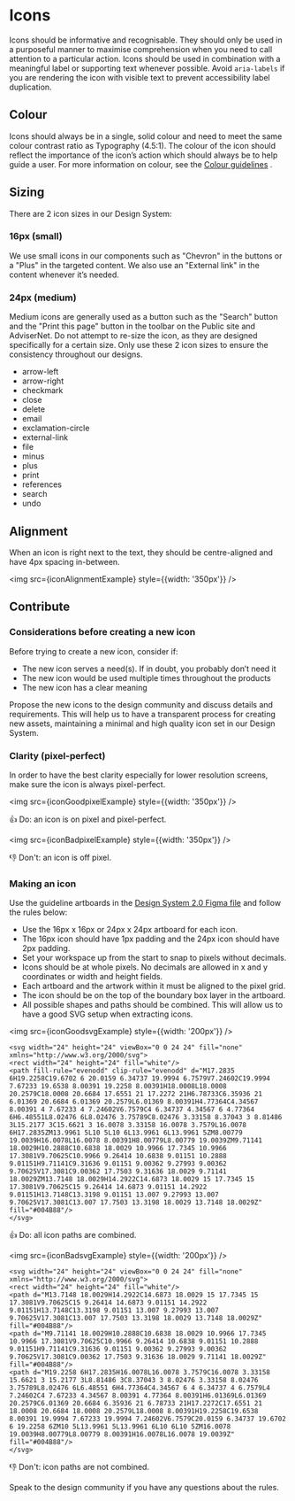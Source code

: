
<Meta title="Foundations/Icon" />

# Icons

Icons should be informative and recognisable. They should only be used in a purposeful manner to maximise comprehension when you need to call attention to a particular action. 
Icons should be used in combination with a meaningful label or supporting text whenever possible. Avoid `aria-labels` if you are rendering the icon with visible text to prevent accessibility label duplication.

## Colour

Icons should always be in a single, solid colour and need to meet the same colour contrast ratio as Typography (4.5:1). The colour of the icon should reflect the importance of the icon’s action which should always be to help guide a user. For more information on colour, see the [Colour guidelines](/design-system/?path=/story/foundations-colours--page) . 

## Sizing

There are 2 icon sizes in our Design System:

### 16px (small)

We use small icons in our components such as "Chevron" in the buttons or a "Plus" in the targeted content. We also use an "External link" in the content whenever it’s needed.

### 24px (medium)

Medium icons are generally used as a button such as the "Search" button and the "Print this page" button in the toolbar on the Public site and AdviserNet.
Do not attempt to re-size the icon, as they are designed specifically for a certain size. Only use these 2 icon sizes to ensure the consistency throughout our designs.

<ul class="cads-styleguide-icon-list">
  <li>
    <span class="cads-icon_arrow-left"></span>
    <span>arrow-left</span>
  </li>
  <li>
    <span class="cads-icon_arrow-right"></span>
    <span>arrow-right</span>
  </li>
  <li>
    <span class="cads-icon_checkmark"></span>
    <span>checkmark</span>
  </li>
  <li>
    <span class="cads-icon_close"></span>
    <span>close</span>
  </li>
  <li>
    <span class="cads-icon_delete"></span>
    <span>delete</span>
  </li>
  <li>
    <span class="cads-icon_email"></span>
    <span>email</span>
  </li>
  <li>
    <span class="cads-icon_exclamation-circle"></span>
    <span>exclamation-circle</span>
  </li>
  <li>
    <span class="cads-icon_external-link"></span>
    <span>external-link</span>
  </li>
  <li>
    <span class="cads-icon_file"></span>
    <span>file</span>
  </li>
  <li>
    <span class="cads-icon_minus"></span>
    <span>minus</span>
  </li>
  <li>
    <span class="cads-icon_plus"></span>
    <span>plus</span>
  </li>
  <li>
    <span class="cads-icon_print"></span>
    <span>print</span>
  </li>
  <li>
    <span class="cads-icon_references"></span>
    <span>references</span>
  </li>
  <li>
    <span class="cads-icon_search"></span>
    <span>search</span>
  </li>
  <li>
    <span class="cads-icon_undo"></span>
    <span>undo</span>
  </li>
</ul>

## Alignment

When an icon is right next to the text, they should be centre-aligned and have 4px spacing in-between.

<img src={iconAlignmentExample} style={{width: '350px'}} />

## Contribute

### Considerations before creating a new icon

Before trying to create a new icon, consider if:
- The new icon serves a need(s). If in doubt, you probably don’t need it
- The new icon would be used multiple times throughout the products
- The new icon has a clear meaning

Propose the new icons to the design community and discuss details and requirements. This will help us to have a transparent process for creating new assets, maintaining a minimal and high quality icon set in our Design System. 

### Clarity (pixel-perfect)

In order to have the best clarity especially for lower resolution screens, make sure the icon is always pixel-perfect.

<img src={iconGoodpixelExample} style={{width: '350px'}} />  

👍 Do: an icon is on pixel and pixel-perfect.  


<img src={iconBadpixelExample} style={{width: '350px'}} />  

👎 Don't: an icon is off pixel.

### Making an icon

Use the guideline artboards in the [Design System 2.0 Figma file](https://www.figma.com/file/J9qfbS9n1pUM2dpRQnTXUD/?node-id=716%3A0) and follow the rules below:

- Use the 16px x 16px or 24px x 24px artboard for each icon.
- The 16px icon should have 1px padding and the 24px icon should have 2px padding.
- Set your workspace up from the start to snap to pixels without decimals.
- Icons should be at whole pixels. No decimals are allowed in x and y coordinates or width and height fields.
- Each artboard and the artwork within it must be aligned to the pixel grid. 
- The icon should be on the top of the boundary box layer in the artboard. 
- All possible shapes and paths should be combined. This will allow us to have a good SVG setup when extracting icons.

<img src={iconGoodsvgExample} style={{width: '200px'}} />  

```
<svg width="24" height="24" viewBox="0 0 24 24" fill="none" xmlns="http://www.w3.org/2000/svg">
<rect width="24" height="24" fill="white"/>
<path fill-rule="evenodd" clip-rule="evenodd" d="M17.2835 6H19.2258C19.6702 6 20.0159 6.34737 19.9994 6.7579V7.24602C19.9994 7.67233 19.6538 8.00391 19.2258 8.00391H18.0008L18.0008 20.2579C18.0008 20.6684 17.6551 21 17.2272 21H6.78733C6.35936 21 6.01369 20.6684 6.01369 20.2579L6.01369 8.00391H4.77364C4.34567 8.00391 4 7.67233 4 7.24602V6.7579C4 6.34737 4.34567 6 4.77364 6H6.48551L8.02476 6L8.02476 3.75789C8.02476 3.33158 8.37043 3 8.81486 3L15.2177 3C15.6621 3 16.0078 3.33158 16.0078 3.7579L16.0078 6H17.2835ZM13.9961 5L10 5L10 6L13.9961 6L13.9961 5ZM8.00779 19.0039H16.0078L16.0078 8.00391H8.00779L8.00779 19.0039ZM9.71141 18.0029H10.2888C10.6838 18.0029 10.9966 17.7345 10.9966 17.3081V9.70625C10.9966 9.26414 10.6838 9.01151 10.2888 9.01151H9.71141C9.31636 9.01151 9.00362 9.27993 9.00362 9.70625V17.3081C9.00362 17.7503 9.31636 18.0029 9.71141 18.0029ZM13.7148 18.0029H14.2922C14.6873 18.0029 15 17.7345 15 17.3081V9.70625C15 9.26414 14.6873 9.01151 14.2922 9.01151H13.7148C13.3198 9.01151 13.007 9.27993 13.007 9.70625V17.3081C13.007 17.7503 13.3198 18.0029 13.7148 18.0029Z" fill="#004B88"/>
</svg>
```

👍 Do: all icon paths are combined. 

<img src={iconBadsvgExample} style={{width: '200px'}} />  

```
<svg width="24" height="24" viewBox="0 0 24 24" fill="none" xmlns="http://www.w3.org/2000/svg">
<rect width="24" height="24" fill="white"/>
<path d="M13.7148 18.0029H14.2922C14.6873 18.0029 15 17.7345 15 17.3081V9.70625C15 9.26414 14.6873 9.01151 14.2922 9.01151H13.7148C13.3198 9.01151 13.007 9.27993 13.007 9.70625V17.3081C13.007 17.7503 13.3198 18.0029 13.7148 18.0029Z" fill="#004B88"/>
<path d="M9.71141 18.0029H10.2888C10.6838 18.0029 10.9966 17.7345 10.9966 17.3081V9.70625C10.9966 9.26414 10.6838 9.01151 10.2888 9.01151H9.71141C9.31636 9.01151 9.00362 9.27993 9.00362 9.70625V17.3081C9.00362 17.7503 9.31636 18.0029 9.71141 18.0029Z" fill="#004B88"/>
<path d="M19.2258 6H17.2835H16.0078L16.0078 3.7579C16.0078 3.33158 15.6621 3 15.2177 3L8.81486 3C8.37043 3 8.02476 3.33158 8.02476 3.75789L8.02476 6L6.48551 6H4.77364C4.34567 6 4 6.34737 4 6.7579L4 7.24602C4 7.67233 4.34567 8.00391 4.77364 8.00391H6.01369L6.01369 20.2579C6.01369 20.6684 6.35936 21 6.78733 21H17.2272C17.6551 21 18.0008 20.6684 18.0008 20.2579L18.0008 8.00391H19.2258C19.6538 8.00391 19.9994 7.67233 19.9994 7.24602V6.7579C20.0159 6.34737 19.6702 6 19.2258 6ZM10 5L13.9961 5L13.9961 6L10 6L10 5ZM16.0078 19.0039H8.00779L8.00779 8.00391H16.0078L16.0078 19.0039Z" fill="#004B88"/>
</svg>
```

👎 Don't: icon paths are not combined.

Speak to the design community if you have any questions about the rules.
